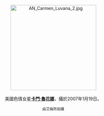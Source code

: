 <center>
[[File:AN_Carmen_Luvana_2.jpg|275px]]
<br><br>
美國色情女星'''[[卡門·魯花娜|卡門·魯花娜]]'''，攝於2007年1月19日。
<p>
<small>由艾倫所拍攝</small>
</center>